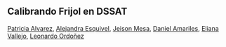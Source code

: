 
## Calibrando Frijol en DSSAT 

[Patricia Alvarez](), [Alejandra Esquivel](https://github.com/aesquivel94), [Jeison Mesa](https://github.com/Jeikosd), [Daniel Amariles](https://github.com/danipilze), [Eliana Vallejo](https://github.com/Eli0203), [Leonardo Ordoñez]()


